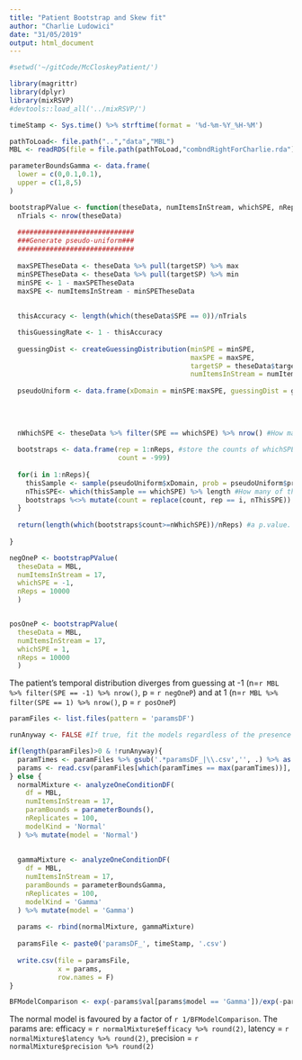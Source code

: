 ```yaml
---
title: "Patient Bootstrap and Skew fit"
author: "Charlie Ludowici"
date: "31/05/2019"
output: html_document
---
```

```r
#setwd('~/gitCode/McCloskeyPatient/')

library(magrittr)
library(dplyr)
library(mixRSVP)
#devtools::load_all('../mixRSVP/')

timeStamp <- Sys.time() %>% strftime(format = '%d-%m-%Y_%H-%M')

pathToLoad<- file.path("..","data","MBL")
MBL <- readRDS(file = file.path(pathToLoad,"combndRightForCharlie.rda"))

parameterBoundsGamma <- data.frame(
  lower = c(0,0.1,0.1),
  upper = c(1,8,5)
)

bootstrapPValue <- function(theseData, numItemsInStream, whichSPE, nReps){
  nTrials <- nrow(theseData)
  
  #############################
  ###Generate pseudo-uniform###
  #############################
  
  maxSPETheseData <- theseData %>% pull(targetSP) %>% max
  minSPETheseData <- theseData %>% pull(targetSP) %>% min
  minSPE <- 1 - maxSPETheseData
  maxSPE <- numItemsInStream - minSPETheseData
  
  
  thisAccuracy <- length(which(theseData$SPE == 0))/nTrials

  thisGuessingRate <- 1 - thisAccuracy
  
  guessingDist <- createGuessingDistribution(minSPE = minSPE,
                                             maxSPE = maxSPE,
                                             targetSP = theseData$targetSP,
                                             numItemsInStream = numItemsInStream)
  
  pseudoUniform <- data.frame(xDomain = minSPE:maxSPE, guessingDist = guessingDist, prob = guessingDist/sum(guessingDist)) #give guessing dist values labels
  
  
  
  
  nWhichSPE <- theseData %>% filter(SPE == whichSPE) %>% nrow() #How many observations at SPE = whichSPE?
  
  bootstraps <- data.frame(rep = 1:nReps, #store the counts of whichSPE sampled from the pseudouniform here.
                           count = -999)
  
  for(i in 1:nReps){
    thisSample <- sample(pseudoUniform$xDomain, prob = pseudoUniform$prob, replace = T, size =  nTrials*thisGuessingRate) #sample nTrials many trials from the pseudouniform over the range of possible SPEs in this experiment
    nThisSPE<- which(thisSample == whichSPE) %>% length #How many of the trials had an SPE == whichSPE
    bootstraps %<>% mutate(count = replace(count, rep == i, nThisSPE)) #Put the count nThisSPE in the dataframe
  }
  
  return(length(which(bootstraps$count>=nWhichSPE))/nReps) #a p.value. The proportion of bootstrapped samples that had a count of whichSPE at least as great as the observed count
  
}
```

```r
negOneP <- bootstrapPValue(
  theseData = MBL,
  numItemsInStream = 17,
  whichSPE = -1,
  nReps = 10000
  )


posOneP <- bootstrapPValue(
  theseData = MBL,
  numItemsInStream = 17,
  whichSPE = 1, 
  nReps = 10000
  )
```
The patient's temporal distribution diverges from guessing at -1 (n=`r MBL %>% filter(SPE == -1) %>% nrow()`, p = `r negOneP`) and at 1 (n=`r MBL %>% filter(SPE == 1) %>% nrow()`, p = `r posOneP`)

```r
paramFiles <- list.files(pattern = 'paramsDF')

runAnyway <- FALSE #If true, fit the models regardless of the presence of saved parameter estimates

if(length(paramFiles)>0 & !runAnyway){
  paramTimes <- paramFiles %>% gsub('.*paramsDF_|\\.csv','', .) %>% as.POSIXct(format = '%d-%m-%Y_%H-%M') #Extract the timestamps
  params <- read.csv(paramFiles[which(paramTimes == max(paramTimes))], stringsAsFactors = F) #read in the file with the most recent timestamp
} else {
  normalMixture <- analyzeOneConditionDF(
    df = MBL,
    numItemsInStream = 17,
    paramBounds = parameterBounds(),
    nReplicates = 100,
    modelKind = 'Normal'
  ) %>% mutate(model = 'Normal')
  
  
  gammaMixture <- analyzeOneConditionDF(
    df = MBL,
    numItemsInStream = 17,
    paramBounds = parameterBoundsGamma,
    nReplicates = 100,
    modelKind = 'Gamma'
  ) %>% mutate(model = 'Gamma')
  
  params <- rbind(normalMixture, gammaMixture)
  
  paramsFile <- paste0('paramsDF_', timeStamp, '.csv')
  
  write.csv(file = paramsFile,
            x = params, 
            row.names = F)
}

BFModelComparison <- exp(-params$val[params$model == 'Gamma'])/exp(-params$val[params$model == 'Normal'])
```

The normal model is favoured by a factor of `r 1/BFModelComparison`. The params are: efficacy = `r normalMixture$efficacy %>% round(2)`, latency = `r normalMixture$latency %>% round(2)`, precision = `r normalMixture$precision %>% round(2)` 